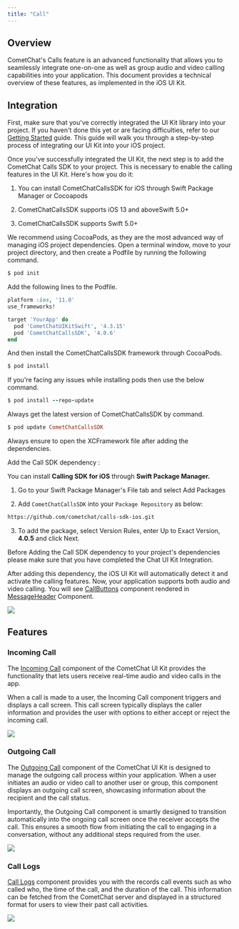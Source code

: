 ```yaml
---
title: "Call"
---
```


## Overview

CometChat's Calls feature is an advanced functionality that allows you to seamlessly integrate one-on-one as well as group audio and video calling capabilities into your application. This document provides a technical overview of these features, as implemented in the iOS UI Kit.

## Integration
<Tip>First, make sure that you've correctly integrated the UI Kit library into your project. If you haven't done this yet or are facing difficulties, refer to our [Getting Started](/ui-kit/ios/getting-started) guide. This guide will walk you through a step-by-step process of integrating our UI Kit into your iOS project.</Tip>


Once you've successfully integrated the UI Kit, the next step is to add the CometChat Calls SDK to your project. This is necessary to enable the calling features in the UI Kit. Here's how you do it:
<Note>

1. You can install CometChatCallsSDK for iOS through Swift Package Manager or Cocoapods

2. CometChatCallsSDK supports iOS 13 and aboveSwift 5.0+

3. CometChatCallsSDK supports Swift 5.0+

</Note>

<Tabs>
  <Tab title="CocoaPods">
    We recommend using CocoaPods, as they are the most advanced way of managing iOS project dependencies. Open a terminal window, move to your project directory, and then create a Podfile by running the following command.

```ruby Swift
$ pod init
```

Add the following lines to the Podfile.

```ruby Swift
platform :ios, '11.0'
use_frameworks!

target 'YourApp' do
  pod 'CometChatUIKitSwift', '4.3.15'
  pod 'CometChatCallsSDK', '4.0.6'
end
```

And then install the CometChatCallsSDK framework through CocoaPods.

```ruby Swift
$ pod install
```

If you're facing any issues while installing pods then use the below command.

```ruby Swift
$ pod install --repo-update
```

Always get the latest version of CometChatCallsSDK by command.

```ruby Swift
$ pod update CometChatCallsSDK
```

<Tip>

Always ensure to open the XCFramework file after adding the dependencies.

</Tip>
  </Tab>
  <Tab title="Swift Package Manager">
    Add the Call SDK dependency :

You can install **Calling SDK for iOS** through **Swift Package Manager.**

1. Go to your Swift Package Manager's File tab and select Add Packages

2. Add `CometChatCallsSDK` into your `Package Repository` as below:

```sh Bash
https://github.com/cometchat/calls-sdk-ios.git
```

3. To add the package, select Version Rules, enter Up to Exact Version, **4.0.5** and click Next.

<Info>

Before Adding the Call SDK dependency to your project's dependencies please make sure that you have completed the Chat UI Kit Integration.

</Info>
  </Tab>
</Tabs>

After adding this dependency, the iOS UI Kit will automatically detect it and activate the calling features. Now, your application supports both audio and video calling. You will see [CallButtons](/ui-kit/ios/call-buttons) component rendered in [MessageHeader](/ui-kit/ios/message-header) Component.

<Frame>
  <img src="/images/bdb0e9ac-calling-8dcb7235d3944deea9635f9c49b9705b.png" />
</Frame>

## Features

### Incoming Call

The [Incoming Call](/ui-kit/ios/incoming-call) component of the CometChat UI Kit provides the functionality that lets users receive real-time audio and video calls in the app.

When a call is made to a user, the Incoming Call component triggers and displays a call screen. This call screen typically displays the caller information and provides the user with options to either accept or reject the incoming call.

<Frame>
  <img src="/images/bd742e77-incoming-call-8066134d4048bfc974ee976857304f5c.png" />
</Frame>

### Outgoing Call

The [Outgoing Call](/ui-kit/ios/incoming-call) component of the CometChat UI Kit is designed to manage the outgoing call process within your application. When a user initiates an audio or video call to another user or group, this component displays an outgoing call screen, showcasing information about the recipient and the call status.

Importantly, the Outgoing Call component is smartly designed to transition automatically into the ongoing call screen once the receiver accepts the call. This ensures a smooth flow from initiating the call to engaging in a conversation, without any additional steps required from the user.

<Frame>
  <img src="/images/0a5a3f39-outgoing-call-19a5012bc13b4644214f7b22c327ae37.png" />
</Frame>

### Call Logs

[Call Logs](/ui-kit/ios/call-logs) component provides you with the records call events such as who called who, the time of the call, and the duration of the call. This information can be fetched from the CometChat server and displayed in a structured format for users to view their past call activities.

<Frame>
  <img src="/images/2590998c-call-log-606fd87790bcaeb080b85f309f7fe3cf.png" />
</Frame>
